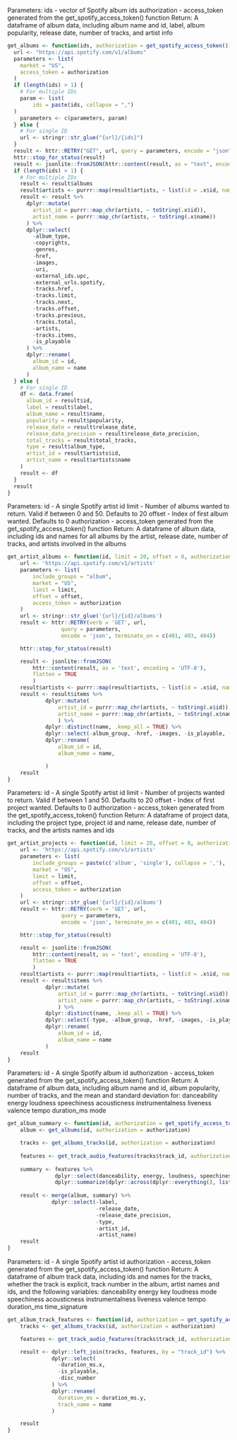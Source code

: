 Parameters:
    ids - vector of Spotify album ids
    authorization - access_token generated from the get_spotify_access_token() function
Return:
    A dataframe of album data, including album name and id, label, album popularity, release date, number of tracks, and artist info

```r
get_albums <- function(ids, authorization = get_spotify_access_token()){
  url <- "https://api.spotify.com/v1/albums"
  parameters <- list(
    market = "US",
    access_token = authorization
  )
  if (length(ids) > 1) {
    # For multiple IDs
    param <- list(
        ids = paste(ids, collapse = ",")
  )
    parameters <- c(parameters, param)
  } else {
    # For single ID
    url <- stringr::str_glue("{url}/{ids}")
  }
  result <- httr::RETRY("GET", url, query = parameters, encode = "json", terminate_on = c(401, 403, 404))
  httr::stop_for_status(result)
  result <- jsonlite::fromJSON(httr::content(result, as = "text", encoding = "UTF-8"), flatten = TRUE)
  if (length(ids) > 1) {
    # For multiple IDs
    result <- result$albums
    result$artists <- purrr::map(result$artists, ~ list(id = .x$id, name = .x$name))
    result <- result %>%
      dplyr::mutate(
        artist_id = purrr::map_chr(artists, ~ toString(.x$id)),
        artist_name = purrr::map_chr(artists, ~ toString(.x$name))
      ) %>%
      dplyr::select(
        -album_type, 
        -copyrights, 
        -genres, 
        -href, 
        -images, 
        -uri, 
        -external_ids.upc, 
        -external_urls.spotify, 
        -tracks.href, 
        -tracks.limit,
        -tracks.next, 
        -tracks.offset, 
        -tracks.previous, 
        -tracks.total,
        -artists,
        -tracks.items,
        -is_playable
      ) %>%
      dplyr::rename(
        album_id = id,
        album_name = name
      )
  } else {
    # For single ID
    df <- data.frame(
      album_id = result$id,
      label = result$label,
      album_name = result$name,
      popularity = result$popularity,
      release_date = result$release_date,
      release_date_precision = result$release_date_precision,
      total_tracks = result$total_tracks,
      type = result$album_type,
      artist_id = result$artists$id,
      artist_name = result$artists$name
    )
    result <- df
  }
  result
}
```

Parameters:
    id - A single Spotify artist id
    limit - Number of albums wanted to return.  Valid if between 0 and 50.  Defaults to 20
    offset - Index of first album wanted.  Defaults to 0
    authorization - access_token generated from the get_spotify_access_token() function
Return:
    A dataframe of album data, including ids and names for all albums by the artist, release date, number of tracks, and artists involved in the albums

```r
get_artist_albums <- function(id, limit = 20, offset = 0, authorization = get_spotify_access_token()){
    url <- 'https://api.spotify.com/v1/artists'
    parameters <- list(
        include_groups = "album",
        market = "US",
        limit = limit,
        offset = offset,
        access_token = authorization
    )
    url <- stringr::str_glue('{url}/{id}/albums')
    result <- httr::RETRY(verb = 'GET', url,
                 query = parameters,
                 encode = 'json', terminate_on = c(401, 403, 404))

    httr::stop_for_status(result)

    result <- jsonlite::fromJSON(
        httr::content(result, as = 'text', encoding = 'UTF-8'),
        flatten = TRUE
        )
    result$artists <- purrr::map(result$artists, ~ list(id = .x$id, name = .x$name))
    result <- result$items %>% 
            dplyr::mutate(
                artist_id = purrr::map_chr(artists, ~ toString(.x$id)),
                artist_name = purrr::map_chr(artists, ~ toString(.x$name))
                ) %>%
            dplyr::distinct(name, .keep_all = TRUE) %>%
            dplyr::select(-album_group, -href, -images, -is_playable, -type, -uri, -external_urls.spotify, -artists) %>% 
            dplyr::rename(
                album_id = id,
                album_name = name,

            )
    result
}
```

Parameters:
    id - A single Spotify artist id
    limit - Number of projects wanted to return.  Valid if between 1 and 50.  Defaults to 20
    offset - Index of first project wanted.  Defaults to 0
    authorization - access_token generated from the get_spotify_access_token() function
Return:
    A dataframe of project data, including the project type, project id and name, release date, number of tracks, and the artists names and ids

```r
get_artist_projects <- function(id, limit = 20, offset = 0, authorization = get_spotify_access_token()){
    url <- 'https://api.spotify.com/v1/artists'
    parameters <- list(
        include_groups = paste(c('album', 'single'), collapse = ','),
        market = "US",
        limit = limit,
        offset = offset,
        access_token = authorization
    )
    url <- stringr::str_glue('{url}/{id}/albums')
    result <- httr::RETRY(verb = 'GET', url,
                 query = parameters,
                 encode = 'json', terminate_on = c(401, 403, 404))

    httr::stop_for_status(result)

    result <- jsonlite::fromJSON(
        httr::content(result, as = 'text', encoding = 'UTF-8'),
        flatten = TRUE
        )
    result$artists <- purrr::map(result$artists, ~ list(id = .x$id, name = .x$name))
    result <- result$items %>% 
            dplyr::mutate(
                artist_id = purrr::map_chr(artists, ~ toString(.x$id)),
                artist_name = purrr::map_chr(artists, ~ toString(.x$name))
                ) %>%
            dplyr::distinct(name, .keep_all = TRUE) %>%
            dplyr::select(-type, -album_group, -href, -images, -is_playable, -uri, -external_urls.spotify, -artists) %>%
            dplyr::rename(
                album_id = id,
                album_name = name
            )
    result
}
```

Parameters:
    id - A single Spotify album id
    authorization - access_token generated from the get_spotify_access_token() function
Return:
    A dataframe of album data, including album name and id, album popularity, number of tracks, and the mean and standard deviation for:
        danceability
        energy
        loudness
        speechiness
        acousticness
        instrumentalness
        liveness
        valence
        tempo
        duration_ms
        mode

```r
get_album_summary <- function(id, authorization = get_spotify_access_token()){
    album <- get_albums(id, authorization = authorization)

    tracks <- get_albums_tracks(id, authorization = authorization)
    
    features <- get_track_audio_features(tracks$track_id, authorization = authorization)
    
    summary <- features %>%
               dplyr::select(danceability, energy, loudness, speechiness, acousticness, instrumentalness, liveness, valence, tempo, duration_ms, mode) %>%
               dplyr::summarize(dplyr::across(dplyr::everything(), list(mean = mean, sd = sd), na.rm = TRUE))
    
    result <- merge(album, summary) %>% 
              dplyr::select(-label,
                            -release_date,
                            -release_date_precision,
                            -type,
                            -artist_id,
                            -artist_name)
    result
}
```

Parameters:
    id - A single Spotify artist id
    authorization - access_token generated from the get_spotify_access_token() function
Return:
    A dataframe of album track data, including ids and names for the tracks, whether the track is explicit, track number in the album, artist names and ids, and the following variables:
        danceability
        energy
        key
        loudness
        mode
        speechiness
        acousticness
        instrumentalness
        liveness
        valence
        tempo
        duration_ms
        time_signature


```r
get_album_track_features <- function(id, authorization = get_spotify_access_token()){
    tracks <- get_albums_tracks(id, authorization = authorization)

    features <- get_track_audio_features(tracks$track_id, authorization = authorization)

    result <- dplyr::left_join(tracks, features, by = "track_id") %>%
              dplyr::select(
                -duration_ms.x,
                -is_playable,
                -disc_number
              ) %>%
              dplyr::rename(
                duration_ms = duration_ms.y,
                track_name = name
              )

    result
}
```